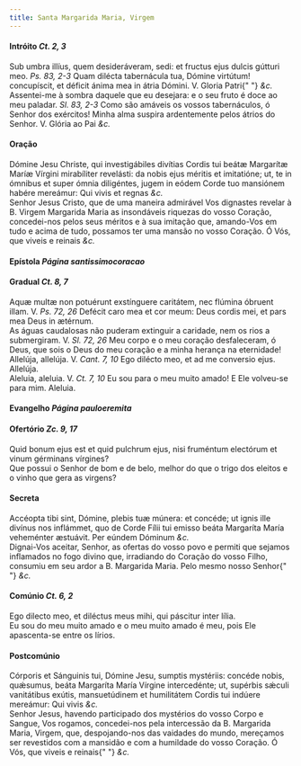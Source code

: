 ```yaml
---
title: Santa Margarida Maria, Virgem
---
```


<h4 class="text-center">
  Intróito <em>Ct. 2, 3</em>
</h4>
<div class="container-fluid">
  <div class="row">
    <div class="col-6 dropcaps text-justify">
      Sub umbra illíus, quem desideráveram, sedi: et fructus ejus dulcis gútturi
      meo. <em>Ps. 83, 2-3</em> Quam dilécta tabernácula tua, Dómine virtútum!
      concupíscit, et déficit ánima mea in átria Dómini. V. Gloria Patri{" "}
      <em>&c.</em>
    </div>
    <div class="col-6 dropcaps text-justify">
      Assentei-me à sombra daquele que eu desejara: e o seu fruto é doce ao meu
      paladar. <em>Sl. 83, 2-3</em> Como são amáveis os vossos tabernáculos, ó
      Senhor dos exércitos! Minha alma suspira ardentemente pelos átrios do
      Senhor. V. Glória ao Pai <em>&c.</em>
    </div>
  </div>
</div>

<h4 class="text-center">Oração</h4>
<div class="container-fluid">
  <div class="row">
    <div class="col-6 dropcaps text-justify">
      Dómine Jesu Christe, qui investigábiles divítias Cordis tui beátæ
      Margarítæ Maríæ Vírgini mirabíliter revelásti: da nobis ejus méritis et
      imitatióne; ut, te in ómnibus et super ómnia diligéntes, jugem in eódem
      Corde tuo mansiónem habére mereámur: Qui vivis et regnas <em>&c.</em>
    </div>
    <div class="col-6 dropcaps text-justify">
      Senhor Jesus Cristo, que de uma maneira admirável Vos dignastes revelar à
      B. Virgem Margarida Maria as insondáveis riquezas do vosso Coração,
      concedei-nos pelos seus méritos e à sua imitação que, amando-Vos em tudo e
      acima de tudo, possamos ter uma mansão no vosso Coração. Ó Vós, que viveis
      e reinais <em>&c.</em>
    </div>
  </div>
</div>

<h4 class="text-center">
  Epístola <em>Página santissimocoracao</em>
</h4>

<h4 class="text-center">
  Gradual <em>Ct. 8, 7</em>
</h4>
<div class="container-fluid">
  <div class="row">
    <div class="col-6 dropcaps text-justify">
      Aquæ multæ non potuérunt exstínguere caritátem, nec flúmina óbruent illam.
      V. <em>Ps. 72, 26</em> Defécit caro mea et cor meum: Deus cordis mei, et
      pars mea Deus in ætérnum.
    </div>
    <div class="col-6 dropcaps text-justify">
      As águas caudalosas não puderam extinguir a caridade, nem os rios a
      submergiram. V. <em>Sl. 72, 26</em> Meu corpo e o meu coração
      desfaleceram, ó Deus, que sois o Deus do meu coração e a minha herança na
      eternidade!
    </div>
    <div class="col-6 text-justify">
      Allelúja, allelúja. V. <em>Cant. 7, 10</em> Ego dilécto meo, et ad me
      conversio ejus. Allelúja.
    </div>
    <div class="col-6 text-justify">
      Aleluia, aleluia. V. <em>Ct. 7, 10</em> Eu sou para o meu muito amado! E
      Ele volveu-se para mim. Aleluia.
    </div>
  </div>
</div>

<h4 class="text-center">
  Evangelho <em>Página pauloeremita</em>
</h4>

<h4 class="text-center">
  Ofertório <em>Zc. 9, 17</em>
</h4>
<div class="container-fluid">
  <div class="row">
    <div class="col-6 dropcaps text-justify">
      Quid bonum ejus est et quid pulchrum ejus, nisi fruméntum electórum et
      vinum gérminans vírgines?
    </div>
    <div class="col-6 dropcaps text-justify">
      Que possui o Senhor de bom e de belo, melhor do que o trigo dos eleitos e
      o vinho que gera as virgens?
    </div>
  </div>
</div>

<h4 class="text-center">Secreta</h4>
<div class="container-fluid">
  <div class="row">
    <div class="col-6 dropcaps text-justify">
      Accéopta tibi sint, Dómine, plebis tuæ múnera: et concéde; ut ignis ille
      divínus nos inflámmet, quo de Corde Fílii tui emisso beáta Margaríta María
      veheménter æstuávit. Per eúndem Dóminum <em>&c.</em>
    </div>
    <div class="col-6 dropcaps text-justify">
      Dignai-Vos aceitar, Senhor, as ofertas do vosso povo e permiti que sejamos
      inflamados no fogo divino que, irradiando do Coração do vosso Filho,
      consumiu em seu ardor a B. Margarida Maria. Pelo mesmo nosso Senhor{" "}
      <em>&c.</em>
    </div>
  </div>
</div>

<h4 class="text-center">
  Comúnio <em>Ct. 6, 2</em>
</h4>
<div class="container-fluid">
  <div class="row">
    <div class="col-6 dropcaps text-justify">
      Ego dilecto meo, et diléctus meus mihi, qui páscitur inter lília.
    </div>
    <div class="col-6 dropcaps text-justify">
      Eu sou do meu muito amado e o meu muito amado é meu, pois Ele apascenta-se
      entre os lírios.
    </div>
  </div>
</div>

<h4 class="text-center">Postcomúnio</h4>
<div class="container-fluid">
  <div class="row">
    <div class="col-6 dropcaps text-justify">
      Córporis et Sánguinis tui, Dómine Jesu, sumptis mystériis: concéde nobis,
      quǽsumus, beáta Margaríta María Vírgine intercedénte; ut, supérbis sǽculi
      vanitátibus exútis, mansuetúdinem et humilitátem Cordis tui indúere
      mereámur: Qui vivis <em>&c.</em>
    </div>
    <div class="col-6 dropcaps text-justify">
      Senhor Jesus, havendo participado dos mystérios do vosso Corpo e Sangue,
      Vos rogamos, concedei-nos pela intercessão da B. Margarida Maria, Virgem,
      que, despojando-nos das vaidades do mundo, mereçamos ser revestidos com a
      mansidão e com a humildade do vosso Coração. Ó Vós, que viveis e reinais{" "}
      <em>&c.</em>
    </div>
  </div>
</div>
